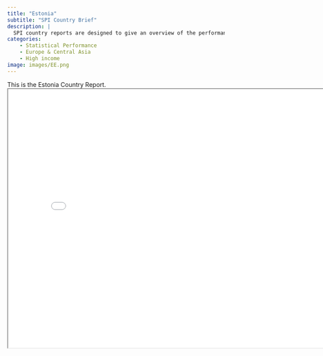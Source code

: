 ```yaml
---
title: "Estonia"
subtitle: "SPI Country Brief"
description: |
  SPI country reports are designed to give an overview of the performance of Estonia.
categories:
    - Statistical Performance
    - Europe & Central Asia
    - High income
image: images/EE.png
---
```


This is the Estonia Country Report.
<iframe src="charts/Estonia_chart.html" width="800" height="600"></iframe>

